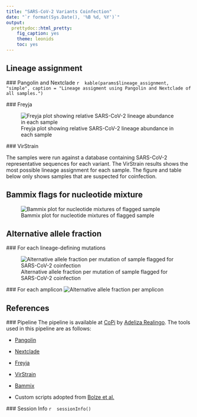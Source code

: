 ```yaml
---
title: "SARS-CoV-2 Variants Coinfection"
date: "`r format(Sys.Date(), '%B %d, %Y')`"
output: 
  prettydoc::html_pretty:
    fig_caption: yes
    theme: leonids
    toc: yes
---
```

## Lineage assignment
 ### Pangolin and Nextclade 
 ```r
 kable(params$lineage_assignment, "simple", caption = "Lineage assigment using Pangolin and Nextclade of all samples.")
 ```

 ### Freyja

 ![Freyja plot showing relative SARS-CoV-2 lineage abundance in each sample](`r params$freyja_plot`)

 ### VirStrain
 
 The samples were run against a database containing SARS-CoV-2 representative sequences for each variant. The VirStrain results shows the most possible lineage assignment for each sample. The figure and table below only shows samples that are suspected for coinfection.


## Bammix flags for nucleotide mixture

 ![Bammix plot for nucleotide mixtures of flagged sample](`r params$bammix_plot`)

## Alternative allele fraction

 ### For each lineage-defining mutations
 
 ![Alternative allele fraction per mutation of sample flagged for SARS-CoV-2 coinfection](`r params$aafplot_mut`)

 ### For each amplicon
 ![Alternative allele fraction per amplicon](`r params$aafplot_amp`)
  
## References {.tabset .tabset-fade}
 ### Pipeline
 The pipeline is available at [CoPi](https://github.com/lanadelrea/CoPi) by [Adeliza Realingo](https://github.com/lanadelrea). The tools used in this pipeline are as follows:

 - [Pangolin](https://github.com/cov-lineages/pangolin) 

 - [Nextclade](https://github.com/nextstrain/nextclade)

 - [Freyja](https://github.com/andersen-lab/Freyja)

 - [VirStrain](https://github.com/liaoherui/VirStrain)

 - [Bammix](https://github.com/chrisruis/bammix)

 - Custom scripts adopted from [Bolze et al.](doi: 10.1016/j.medj.2022.10.002) 

 ### Session Info
 ```r
 sessionInfo()
 ```